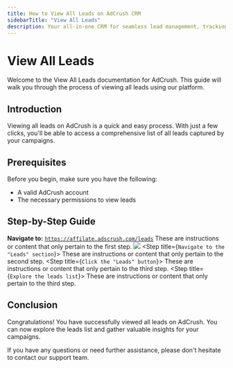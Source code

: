 ```yaml
---
title: How to View All Leads on AdCrush CRM
sidebarTitle: "View All Leads"
description: Your all-in-one CRM for seamless lead management, tracking, and conversion. Elevate your business with intuitive tools and insights
---
```


# View All Leads

Welcome to the View All Leads documentation for AdCrush. This guide will walk you through the process of viewing all leads using our platform.

## Introduction

Viewing all leads on AdCrush is a quick and easy process. With just a few clicks, you'll be able to access a comprehensive list of all leads captured by your campaigns.

## Prerequisites

Before you begin, make sure you have the following:

- A valid AdCrush account
- The necessary permissions to view leads

## Step-by-Step Guide
**Navigate to:** [`https://affilate.adscrush.com/leads`](https://affilate.adscrush.com/leads)
<Steps>
  <Step title="Log in to your AdCrush account">
    These are instructions or content that only pertain to the first step.
    <Frame>
      <img src="/images/view-all-leads.png" />
    </Frame>
  </Step>
  <Step title={`Navigate to the "Leads" section`}>
    These are instructions or content that only pertain to the second step.
  </Step>
  <Step title={`Click the "Leads" button`}>
    These are instructions or content that only pertain to the third step.
  </Step>
  <Step title={`Explore the leads list`}>
    These are instructions or content that only pertain to the third step.
  </Step>
</Steps>

## Conclusion

Congratulations! You have successfully viewed all leads on AdCrush. You can now explore the leads list and gather valuable insights for your campaigns.

If you have any questions or need further assistance, please don't hesitate to contact our support team.

